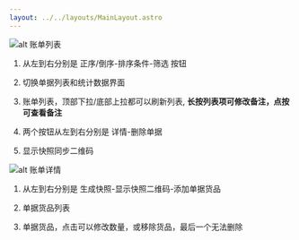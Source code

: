 ```yaml
---
layout: ../../layouts/MainLayout.astro
---
```


![alt 账单列表](/statistics-mark.png)

1. 从左到右分别是 正序/倒序-排序条件-筛选 按钮

2. 切换单据列表和统计数据界面

3. 账单列表，顶部下拉/底部上拉都可以刷新列表, **长按列表项可修改备注，点按可查看备注**

4. 两个按钮从左到右分别是 详情-删除单据

5. 显示快照同步二维码

![alt 账单详情](/ticket-detail-mark.png)

1. 从左到右分别是 生成快照-显示快照二维码-添加单据货品

2. 单据货品列表

3. 单据货品，点击可以修改数量，或移除货品，最后一个无法删除
